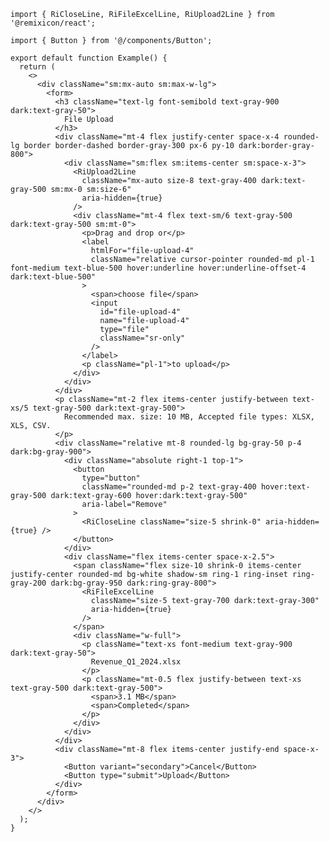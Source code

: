 ````tsx
import { RiCloseLine, RiFileExcelLine, RiUpload2Line } from '@remixicon/react';

import { Button } from '@/components/Button';

export default function Example() {
  return (
    <>
      <div className="sm:mx-auto sm:max-w-lg">
        <form>
          <h3 className="text-lg font-semibold text-gray-900 dark:text-gray-50">
            File Upload
          </h3>
          <div className="mt-4 flex justify-center space-x-4 rounded-lg border border-dashed border-gray-300 px-6 py-10 dark:border-gray-800">
            <div className="sm:flex sm:items-center sm:space-x-3">
              <RiUpload2Line
                className="mx-auto size-8 text-gray-400 dark:text-gray-500 sm:mx-0 sm:size-6"
                aria-hidden={true}
              />
              <div className="mt-4 flex text-sm/6 text-gray-500 dark:text-gray-500 sm:mt-0">
                <p>Drag and drop or</p>
                <label
                  htmlFor="file-upload-4"
                  className="relative cursor-pointer rounded-md pl-1 font-medium text-blue-500 hover:underline hover:underline-offset-4 dark:text-blue-500"
                >
                  <span>choose file</span>
                  <input
                    id="file-upload-4"
                    name="file-upload-4"
                    type="file"
                    className="sr-only"
                  />
                </label>
                <p className="pl-1">to upload</p>
              </div>
            </div>
          </div>
          <p className="mt-2 flex items-center justify-between text-xs/5 text-gray-500 dark:text-gray-500">
            Recommended max. size: 10 MB, Accepted file types: XLSX, XLS, CSV.
          </p>
          <div className="relative mt-8 rounded-lg bg-gray-50 p-4 dark:bg-gray-900">
            <div className="absolute right-1 top-1">
              <button
                type="button"
                className="rounded-md p-2 text-gray-400 hover:text-gray-500 dark:text-gray-600 hover:dark:text-gray-500"
                aria-label="Remove"
              >
                <RiCloseLine className="size-5 shrink-0" aria-hidden={true} />
              </button>
            </div>
            <div className="flex items-center space-x-2.5">
              <span className="flex size-10 shrink-0 items-center justify-center rounded-md bg-white shadow-sm ring-1 ring-inset ring-gray-200 dark:bg-gray-950 dark:ring-gray-800">
                <RiFileExcelLine
                  className="size-5 text-gray-700 dark:text-gray-300"
                  aria-hidden={true}
                />
              </span>
              <div className="w-full">
                <p className="text-xs font-medium text-gray-900 dark:text-gray-50">
                  Revenue_Q1_2024.xlsx
                </p>
                <p className="mt-0.5 flex justify-between text-xs text-gray-500 dark:text-gray-500">
                  <span>3.1 MB</span>
                  <span>Completed</span>
                </p>
              </div>
            </div>
          </div>
          <div className="mt-8 flex items-center justify-end space-x-3">
            <Button variant="secondary">Cancel</Button>
            <Button type="submit">Upload</Button>
          </div>
        </form>
      </div>
    </>
  );
}

````